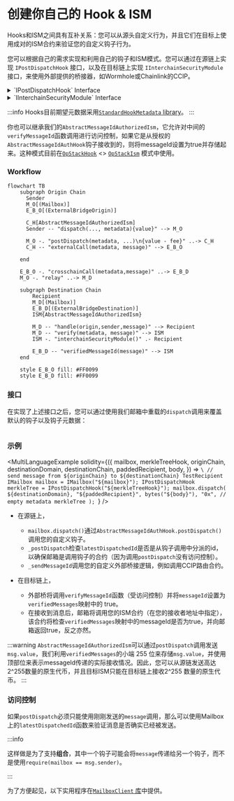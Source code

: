 

# 创建你自己的 Hook & ISM

Hooks和ISM之间具有互补关系：您可以从源头自定义行为，并且它们在目标上使用成对的ISM合约来验证您的自定义钩子行为。

您可以根据自己的需求实现和利用自己的钩子和ISM模式。您可以通过在源链上实现 `IPostDispatchHook` 接口，以及在目标链上实现 `IInterchainSecurityModule` 接口，来使用外部提供的桥接器，如Wormhole或Chainlink的CCIP。

<details>
<summary>`IPostDispatchHook` Interface</summary>

<Tabs groupId="lang">
<TabItem value="sol" label="Solidity">

```solidity file=<rootDir>/node_modules/@hyperlane-xyz/core/contracts/interfaces/hooks/IPostDispatchHook.sol#L16-L63

```

</TabItem>

</Tabs>
</details>

<details>
<summary>`IInterchainSecurityModule` Interface</summary>

<Tabs groupId="lang">
<TabItem value="sol" label="Solidity">

```solidity file=<rootDir>/node_modules/@hyperlane-xyz/core/contracts/interfaces/IInterchainSecurityModule.sol#L4-L35

```

</TabItem>
</Tabs>
</details>

:::info
Hooks目前期望元数据采用[`StandardHookMetadata` library](../reference/libraries/hookmetadata.mdx)。
:::

你也可以继承我们的`AbstractMessageIdAuthorizedIsm`，它允许对中间的`verifyMessageId`函数调用进行访问控制，如果它是从授权的`AbstractMessageIdAuthHook`钩子接收到的，则将messageId设置为true并存储起来。这种模式目前在[`OpStackHook`](https://github.com/hyperlane-xyz/hyperlane-monorepo/blob/ef2ece300e71a30e8f4f59e5b26e21eea012d43b/solidity/contracts/hooks/OPStackHook.sol#L33C8-L33C8) \<> [`OpStackIsm`](https://github.com/hyperlane-xyz/hyperlane-monorepo/blob/ef2ece300e71a30e8f4f59e5b26e21eea012d43b/solidity/contracts/isms/hook/OPStackIsm.sol#L31) 模式中使用。

### Workflow

```mermaid
flowchart TB
    subgraph Origin Chain
      Sender
      M_O[(Mailbox)]
      E_B_O[(ExternalBridgeOrigin)]

      C_H[AbstractMessageIdAuthorizedIsm]
      Sender -- "dispatch(..., metadata){value}" --> M_O

      M_O -. "postDispatch(metadata, ...)\n{value - fee}" ..-> C_H
      C_H -- "externalCall(metadata, message)" --> E_B_O

    end

    E_B_O -. "crosschainCall(metadata,message)" ..-> E_B_D
    M_O -. "relay" ..-> M_D

    subgraph Destination Chain
        Recipient
        M_D[(Mailbox)]
        E_B_D[(ExternalBridgeDestination)]
        ISM{AbstractMessageIdAuthorizedIsm}

        M_D -- "handle(origin,sender,message)" --> Recipient
        M_D -- "verify(metadata, message)" --> ISM
        ISM -. "interchainSecurityModule()" .- Recipient

        E_B_D -- "verifiedMessageId(message)" --> ISM
    end

    style E_B_O fill: #FF0099
    style E_B_D fill: #FF0099
```

### 接口

在实现了上述接口之后，您可以通过使用我们邮箱中重载的`dispatch`调用来覆盖默认的钩子以及钩子元数据：

<Tabs groupId="lang">
<TabItem value="sol" label="Solidity">

```solidity file=<rootDir>/node_modules/@hyperlane-xyz/core/contracts/Mailbox.sol#L269-L275

```

### 示例

<MultiLanguageExample
  solidity={({
    mailbox,
    merkleTreeHook,
    originChain,
    destinationDomain,
    destinationChain,
    paddedRecipient,
    body,
  }) => `\
// send message from ${originChain} to ${destinationChain} TestRecipient
IMailbox mailbox = IMailbox("${mailbox}");
IPostDispatchHook merkleTree = IPostDispatchHook("${merkleTreeHook}");
mailbox.dispatch(
  ${destinationDomain},
  "${paddedRecipient}",
  bytes("${body}"),
  "0x", // empty metadata
  merkleTree
);
`}
/>

</TabItem>
</Tabs>

- 在源链上，

  - `mailbox.dispatch()`通过`AbstractMessageIdAuthHook.postDispatch()`调用您的自定义钩子。
  - `_postDispatch`检查`latestDispatchedId`是否是从钩子调用中分派的id，以确保邮箱是调用钩子的合约（因为调用`postDispatch`没有访问控制）。
  - `_sendMessageId`调用您的自定义外部桥接逻辑，例如调用CCIP路由合约。

- 在目标链上，
  - 外部桥将调用`verifyMessageId`函数（受访问控制）并将`messageId`设置为`verifiedMessages`映射中的 true。
  - 在接收到消息后，邮箱将调用您的ISM合约（在您的接收者地址中指定），该合约将检查`verifiedMessages`映射中的messageId是否为true，并向邮箱返回true，反之亦然。

:::warning
    `AbstractMessageIdAuthorizedIsm`可以通过`postDispatch`调用发送`msg.value`，我们利用`verifiedMessages`的小端 255 位来存储`msg.value`，并使用顶部位来表示messageId传递的实际接收情况。因此，您可以从源链发送高达2^255数量的原生代币，并且目标ISM只能在目标链上接收2^255 数量的原生代币。
:::

### 访问控制

如果`postDispatch`必须只能使用刚刚发送的`message`调用，那么可以使用Mailbox上的`latestDispatchedId`函数来验证消息是否确实已经被发送。

:::info

这样做是为了支持**组合**，其中一个钩子可能会将`message`传递给另一个钩子，而不是使用`require(mailbox == msg.sender)`。

:::

<Tabs groupId="lang">
<TabItem value="sol" label="Solidity">

为了方便起见，以下实用程序在[`MailboxClient` 库](../reference/libraries/mailboxclient.mdx)中提供。

```solidity file=<rootDir>/node_modules/@hyperlane-xyz/core/contracts/client/MailboxClient.sol#L89-L91

```

</TabItem>
</Tabs>
